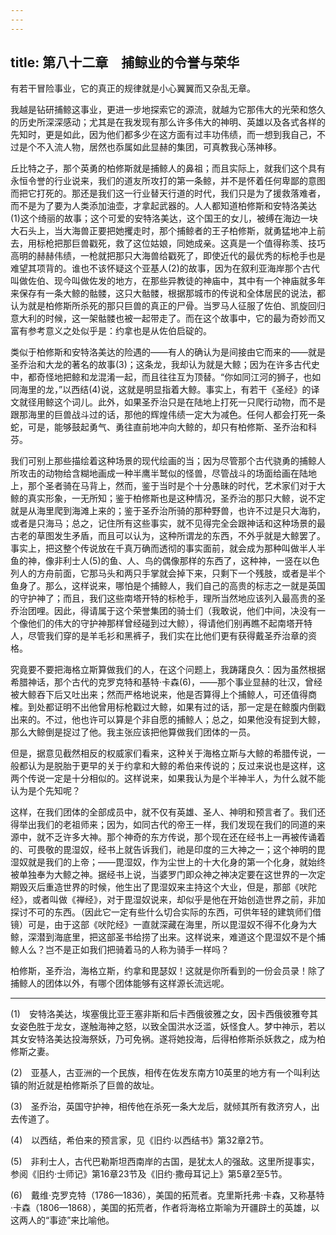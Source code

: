 ```yaml
---
---
---
```

title: 第八十二章　捕鲸业的令誉与荣华
---






有若干冒险事业，它的真正的规律就是小心翼翼而又杂乱无章。

我越是钻研捕鲸这事业，更进一步地探索它的源流，就越为它那伟大的光荣和悠久的历史所深深感动；尤其是在我发现有那么许多伟大的神明、英雄以及各式各样的先知时，更是如此，因为他们都多少在这方面有过丰功伟绩，而一想到我自己，不过是个不入流人物，居然也忝属如此显赫的集团，可真教我心荡神移。

丘比特之子，那个英勇的柏修斯就是捕鲸人的鼻祖；而且实际上，就我们这个具有永恒令誉的行业说来，我们的道友所攻打的第一条鲸，并不是怀着任何卑鄙的意图而把它打死的。那还是我们这一行业替天行道的时代，我们只是为了援救落难者，而不是为了要为人类添加油壶，才拿起武器的。人人都知道柏修斯和安特洛美达(1)这个绮丽的故事；这个可爱的安特洛美达，这个国王的女儿，被缚在海边一块大石头上，当大海兽正要把她攫走时，那个捕鲸者的王子柏修斯，就勇猛地冲上前去，用标枪把那巨兽戳死，救了这位姑娘，同她成亲。这真是一个值得称羡、技巧高明的赫赫伟绩，一枪就把那只大海兽给戳死了，即使近代的最优秀的标枪手也是难望其项背的。谁也不该怀疑这个亚基人(2)的故事，因为在叙利亚海岸那个古代叫做佐伯、现今叫做佐发的地方，在那些异教徒的神庙中，其中有一个神庙就多年来保存有一条大鲸的骷髅，这只大骷髅，根据那城市的传说和全体居民的说法，都认为就是柏修斯所杀死的那只巨兽的真正的尸骨。当罗马人征服了佐伯、凯旋回归意大利的时候，这一架骷髅也被一起带走了。而在这个故事中，它的最为奇妙而又富有参考意义之处似乎是：约拿也是从佐伯启碇的。

类似于柏修斯和安特洛美达的险遇的——有人的确认为是间接由它而来的——就是圣乔治和大龙的著名的故事(3)；这条龙，我却认为就是大鲸；因为在许多古代史中，都奇怪地把鲸和龙混淆一起，而且往往互为顶替。“你如同江河的狮子，也如同海里的龙，”以西结(4)说，这就是明显指着大鲸。事实上，有若干《圣经》的译文就径用鲸这个词儿。此外，如果圣乔治只是在陆地上打死一只爬行动物，而不是跟那海里的巨兽战斗过的话，那他的辉煌伟绩一定大为减色。任何人都会打死一条蛇，可是，能够鼓起勇气、勇往直前地冲向大鲸的，却只有柏修斯、圣乔治和科芬。

我们可别上那些描绘着这种场景的现代绘画的当；因为尽管那个古代骁勇的捕鲸人所攻击的动物给含糊地画成一种半鹰半鹫似的怪兽，尽管战斗的场面给画在陆地上，那个圣者骑在马背上，然而，鉴于当时是个十分愚昧的时代，艺术家们对于大鲸的真实形象，一无所知；鉴于柏修斯也是这种情况，圣乔治的那只大鲸，说不定就是从海里爬到海滩上来的；鉴于圣乔治所骑的那种野兽，也许不过是只大海豹，或者是只海马；总之，记住所有这些事实，就不见得完全会跟神话和这种场景的最古老的草图发生矛盾，而且可以认为，这种所谓龙的东西，不外乎就是大鲸罢了。事实上，把这整个传说放在千真万确而透彻的事实面前，就会成为那种叫做半人半鱼的神，像非利士人(5)的鱼、人、鸟的偶像那样的东西了，这种神，一竖在以色列人的方舟前面，它那马头和两只手掌就会掉下来，只剩下一个残肢，或者是半个鱼身了。那么，这样说来，哪怕是个捕鲸人，我们自己的高贵的标志之一就是英国的守护神了；而且，我们这些南塔开特的标枪手，理所当然地应该列入最高贵的圣乔治团哩。因此，得请属于这个荣誉集团的骑士们（我敢说，他们中间，决没有一个像他们的伟大的守护神那样曾经碰到过大鲸），得请他们别再瞧不起南塔开特人，尽管我们穿的是羊毛衫和黑裤子，我们实在比他们更有获得戴圣乔治章的资格。

究竟要不要把海格立斯算做我们的人，在这个问题上，我踌躇良久：因为虽然根据希腊神话，那个古代的克罗克特和基特·卡森(6)，——那个事业显赫的壮汉，曾经被大鲸吞下后又吐出来；然而严格地说来，他是否算得上个捕鲸人，可还值得商榷。到处都证明不出他曾用标枪戳过大鲸，如果有过的话，那一定是在鲸腹内倒戳出来的。不过，他也许可以算是个非自愿的捕鲸人；总之，如果他没有捉到大鲸，那么大鲸倒是捉过了他。我主张应该把他算做我们团体的一员。

但是，据意见截然相反的权威家们看来，这种关于海格立斯与大鲸的希腊传说，一般都认为是脱胎于更早的关于约拿和大鲸的希伯来传说的；反过来说也是这样，这两个传说一定是十分相似的。这样说来，如果我认为是个半神半人，为什么就不能认为是个先知呢？

这样，在我们团体的全部成员中，就不仅有英雄、圣人、神明和预言者了。我们还得举出我们的老祖师来；因为，如同古代的帝王一样，我们发现在我们的同道的来源中，就不乏许多大神。那个神奇的东方传说，那个现在还在经书上一再被传诵着的、可畏敬的毘湿奴，经书上就告诉我们，祂是印度的三大神之一；这个神明的毘湿奴就是我们的上帝；——毘湿奴，作为尘世上的十大化身的第一个化身，就始终被单独奉为大鲸之神。据经书上说，当婆罗门即众神之神决定要在这世界的一次定期毁灭后重造世界的时候，他生出了毘湿奴来主持这个大业，但是，那部《吠陀经》，或者叫做《禅经》，对于毘湿奴说来，却似乎是他在开始创造世界之前，非加探讨不可的东西。（因此它一定有些什么切合实际的东西，可供年轻的建筑师们借镜）可是，由于这部《吠陀经》一直就深藏在海里，所以毘湿奴不得不化身为大鲸，深潜到海底里，把这部圣书给捞了出来。这样说来，难道这个毘湿奴不是个捕鲸人么？岂不是正如我们把骑着马的人称为骑手一样吗？

柏修斯，圣乔治，海格立斯，约拿和毘瑟奴！这就是你所看到的一份会员录！除了捕鲸人的团体以外，有哪个团体能够有这样源长流远呢。





* * *



(1)　安特洛美达，埃塞俄比亚王塞非斯和后卡西俄彼雅之女，因卡西俄彼雅夸其女姿色胜于龙女，遂触海神之怒，以致全国洪水泛滥，妖怪食人。梦中神示，若以其女安特洛美达投海祭妖，乃可免祸。遂将她投海，后得柏修斯杀妖救之，成为柏修斯之妻。

(2)　亚基人，古亚洲的一个民族，相传在佐发东南方10英里的地方有一个叫利达镇的附近就是柏修斯杀了巨兽的故址。

(3)　圣乔治，英国守护神，相传他在杀死一条大龙后，就倾其所有救济穷人，出去传道了。

(4)　以西结，希伯来的预言家，见《旧约·以西结书》第32章2节。

(5)　非利士人，古代巴勒斯坦西南岸的古国，是犹太人的强敌。这里所提事实，参阅《旧约·士师记》第16章23节及《旧约·撒母耳记上》第5章2至5节。

(6)　戴维·克罗克特（1786—1836），美国的拓荒者。克里斯托弗·卡森，又称基特·卡森（1806—1868），美国的拓荒者，作者将海格立斯喻为开疆辟土的英雄，以这两人的“事迹”来比喻他。
